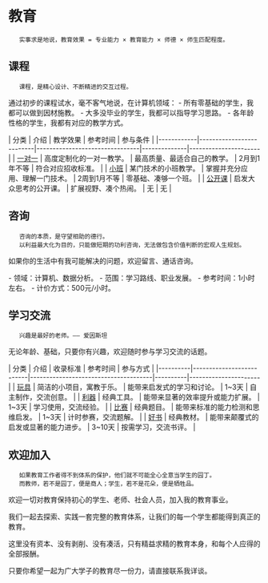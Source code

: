 = 教育 =

    实事求是地说，教育效果 = 专业能力 × 教育能力 × 师德 × 师生匹配程度。

== 课程 ==

    课程，是精心设计、不断精进的交互过程。

通过初步的课程试水，毫不客气地说，在计算机领域：
- 所有零基础的学生，我都可以做到因材施教。
- 大多没毕业的学生，我都可以指导学习思路。
- 各年龄性格的学生，我都有对应的教学方式。

| 分类       | 介绍                     | 教学效果                       | 参考时间     | 参与条件             |
|------------|--------------------------|--------------------------------|--------------|----------------------|
| [[一对一]] | 高度定制化的一对一教学。 | 最高质量、最适合自己的教学。   | 2月到1年不等 | 符合对应招收标准。   |
| [[小班]]   | 某门技术的小班教学。     | 掌握并充分应用、理解一门技术。 | 2周到1月不等 | 零基础、凑够一个班。 |
| [[公开课]] | 启发大众思考的公开课。   | 扩展视野、凑个热闹。           | 无           | 无                   |

== 咨询 ==

    咨询的本质，是守望相助的德行。
    以利益最大化为目的，只能做短期的功利咨询，无法做包含价值判断的宏观人生规划。

如果你的生活中有我可能解决的问题，欢迎留言、通话咨询。
    
- 领域：计算机、数据分析。
- 范围：学习路线、职业发展。
- 参考时间：1小时左右。
- 计价方式：500元/小时。

== 学习交流 ==

    兴趣是最好的老师。—— 爱因斯坦

无论年龄、基础，只要你有兴趣，欢迎随时参与学习交流的话题。

| 分类     | 介绍                     | 收录标准                             | 参考时间 | 参与方式             |
|----------|--------------------------|--------------------------------------|----------|----------------------|
| [[玩具]] | 简洁的小项目，寓教于乐。 | 能带来启发式的学习和讨论。           | 1~3天    | 自主制作，交流创意。 |
| [[利器]] | 经典工具。               | 能带来显著的效率提升或能力扩展。     | 1~3天    | 学习使用，交流经验。 |
| [[比赛]] | 经典题目。               | 能带来标准的能力检测和思维启发。     | 1~3天    | 计时参赛，交流题解。 |
| [[好书]] | 经典教材。               | 能带来颠覆式的启发或显著的能力进步。 | 3~10天   | 按需学习，交流书评。 |

== 欢迎加入 ==

    如果教育工作者得不到体系的保护，他们就不可能全心全意当学生的园丁。
    而教师，若不是园丁，便是商人；学生，若不是花朵，便是牺牲品。

欢迎一切对教育保持初心的学生、老师、社会人员，加入我的教育事业。

我们一起去探索、实践一套完整的教育体系，让我们的每一个学生都能得到真正的教育。

这里没有资本、没有剥削、没有凑活，只有精益求精的教育本身，和每个人应得的全部报酬。

只要你希望一起为广大学子的教育尽一份力，请直接联系我详谈。


